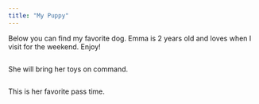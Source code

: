 ```yaml
---
title: "My Puppy"
---
```


Below you can find my favorite dog. Emma is 2 years old and loves when I visit for the weekend. Enjoy!


<div id="bg">
  <img src="IMG_3761.jpg" alt="">
</div> 
She will bring her toys on command.
<div id="bg">
  <img src="IMG_2952.JPG" alt="">
</div> 
This is her favorite pass time.
<div id="bg">
  <img src="IMG_4949.jpg" alt="">
</div> 
